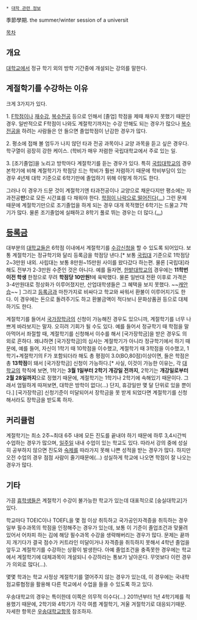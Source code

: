  * [[대학 관련 정보]]

季節學期.
the summer/winter session of a universit

[[목차]]
== 개요 ==
[[대학교]]에서 정규 학기 외의 방학 기간중에 개설되는 강의를 말한다.

== 계절학기를 수강하는 이유 ==

크게 3가지가 있다. 

1. [[F]][[학점]]이나 [[재수강]], [[복수전공]] 등으로 인해서 [졸업] 학점을 제때 채우지 못했기 때문인 경우. 일반적으로 F학점이 나와도 계절학기까지는 수강 안해도 되는 경우가 많으나 [[복수전공]]을 하려는 사람들은 안 들으면 졸업학점이 난감한 경우가 많다.

2. 평소에 접해 볼 엄두가 나지 않던 타과 전공 과목이나 교양 과목을 듣고 싶은 경우다. 학구열이 굉장히 강한 케이스. (학비가 매우 저렴한 국립대학교에서 주로 있는 일.

3. [조기졸업]을 노리고 방학마다 계절학기를 듣는 경우가 있다. 특히 [[국립대학교]]의 경우 본학기에 비해 계절학기가 학점당 드는 학비가 훨씬 저렴하기 때문에 학비부담이 있는 경우 4년제 대학 기준으로 6학기만에 졸업하기 위해 이렇게 하기도 한다. 

그러나 이 경우가 드문 것이 계절학기엔 타과전공이나 교양으로 채운다지만 평소에는 자과전공'''만'''으로 모든 시간표를 다 채워야 한다. [[나락의 함정 속으로|학점이 나락으로 떨어진다]]([[…]]) 그런 문제 때문에 계절학기만으로 조기졸업을 하게 되는 경우 대개 목적했던 6학기는 드물고 7학기가 많다. 물론 조기졸업에 실패하고 8학기 풀로 뛰는 경우는 더 많다.([[...]])

== [[등록금]] ==
대부분의 [[대학교]]들은 6학점 이내에서 계절학기를 [[수강신청]]을 할 수 있도록 되어있다. 보통 계절학기는 정규학기와 달리 등록금을 학점당 낸다.[* 보통 [[국립대]] 기준으로 1학점당 2~3만원 내외. 사립대는 보통 8만원~15만원 사이를 왔다갔다 하는편. 물론 [국립대]라 해도 전부가 2-3만원 수준인 것은 아니다. 예를 들자면, [[한밭대학교]]의 경우에는 '''11학번 이전 학생''' 한정으로 무려 '''학점당 10만원!'''에 육박했다. 물론 일반대 전환 이후로 가격은 3-4만원대로 정상화가 이루어졌지만, 산업대학생들은 그 혜택을 보지 못했다. ~~[[캐안습]]~~ ] 그리고 [[등록금]]과 마찬가지로 비싸다고 학교와 싸워서 환불이 이루어지기도 한다. 이 경우에는 돈으로 돌려주기도 하고 환불금액이 적다보니 문화상품권 등으로 대체하기도 한다.

계절학기를 들어서 [[국가장학금]]의 신청이 가능해진 경우도 있으니까, 계절학기를 너무 나쁘게 바라보지는 말자. 오히려 기회가 될 수도 있다. 예를 들어서 정규학기 때 학점을 말아먹어서 좌절할 때, 계절학기를 신청해서 이수를 해서 [국가장학금]을 받은 경우도 의외로 흔하다. 왜냐하면 [국가장학금]의 심사는 계절학기가 아니라 정규학기에서 하기 때문에, 예를 들어, 자신이 1학기 때 10학점을 이수했고, 계절학기 때 3학점을 이수했고, 1학기+계절학기의 F가 포함되더라 해도 총 평점이 3.0(BO,80점)이상이면, 들은 학점은 총 '''13학점'''이 돼서 [국가장학금] 신청이 가능하다.[* 사실, 이것이 가능한 이유는, 각 [[대학교]]의 학칙에 보면, 1학기는 '''3월 1일부터 2학기 개강일 전까지''', 2학기는 '''개강일로부터 2월 28일까지'''으로 정했기 때문에, 계절학기는 1학기나 2학기에 속해있기 때문이다. 그래서 엄밀하게 따져보면, 대학은 방학이 없다(…) 단지, 휴강일만 몇 달 단위로 있을 뿐이다.] [국가장학금] 신청기준이 미달되어서 장학금을 못 받게 되었다면 계절학기를 신청해서라도 장학금을 받도록 하자.

== 커리큘럼 ==
계절학기는 최소 2주~최대 6주 내에 모든 진도를 끝내야 하기 때문에 하루 3,4시간씩 수업하는 경우가 많으며, [[일주일]] 내내 수업이 있는 학교도 있다. 따라서 강의 중에 성실히 공부하지 않으면 진도와 [[숙제]]를 따라가지 못해 나쁜 성적을 받는 경우가 많다. 하지만 오전 수업의 경우 점점 사람이 줄기때문에(...) 성실하게 학교에 나오면 학점이 잘 나오는 경우가 많다.

== 기타 ==
가끔 [[휴학생]]들은 계절학기 수강이 불가능한 학교가 있는데 대표적으로 [숭실대학교]가 있다.

학교마다 TOEIC이나 TOEFL을 몇 점 이상 취득하고 국가공인자격증을 취득하는 경우 일부 필수과목의 학점을 인정해주는 경우가 있는데, 보통 이 기준이 졸업조건과 맞물려있어서 어차피 하는 김에 해당 필수과목 수강을 생략해버리는 경우가 많다. 문제는 끝까지 개기다가 결국 점수가 커트라인 미달이거나 자격증을 취득하지 못해서 4학년 졸업을 앞두고 계절학기를 수강하는 상황이 발생한다. 아예 졸업조건을 충족못한 경우에는 학교에서 계절학기에 대체과목이 개설되니 수강하라는 통보가 날아온다. 무엇보다 이런 경우가 의외로 많다(…).

몇몇 학과는 학교 사정상 계절학기를 열어주지 않는 경우가 있는데, 이 경우에는 국내학점교류협정을 활용해 다른 학교에서 수업을 들을 수 있도록 하고 있다.

우송대학교의 경우는 특이한데 이쪽은 의무적 이수다(...) 2011년부터 1년 4학기제를 적용했기 때문에, 2학기와 4학기가 각각 여름 계절학기, 겨울 겨절학기로 대응되기때문. 자세한 항목은 [[우송대학교]]항목 참조하자.

